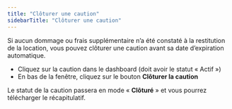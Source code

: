 ```yaml
---
title: "Clôturer une caution"
sidebarTitle: "Clôturer une caution"
---
```


Si aucun dommage ou frais supplémentaire n’a été constaté à la restitution de la location, vous pouvez clôturer une caution avant sa date d’expiration automatique.

- Cliquez sur la caution dans le dashboard (doit avoir le statut « Actif »)
- En bas de la fenêtre, cliquez sur le bouton **Clôturer la caution**

Le statut de la caution passera en mode « **Clôturé** » et vous pourrez télécharger le récapitulatif.